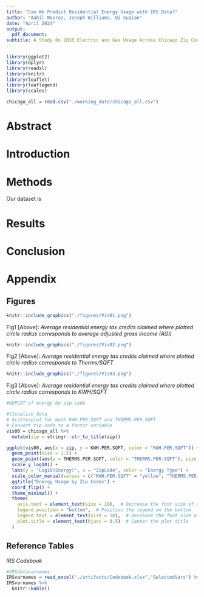 ```yaml
---
title: "Can We Predict Residential Energy Usage with IRS Data?"
author: "Aahil Navroz, Joseph Williams, Qi Suqian"
date: "April 2024"
output:
  pdf_document:
subtitle: A Study On 2010 Electric and Gas Usage Across Chicago Zip Codes
---
```

```r
library(ggplot2)
library(dplyr)
library(readxl)
library(knitr)
library(leaflet)
library(leaflegend)
library(scales)
```

```r
chicago_all = read.csv("./working_data/chicago_all.csv")
```

# Abstract

# Introduction

# Methods
Our dataset is 

# Results

# Conclusion




# Appendix






## Figures



```r
knitr::include_graphics("./figures/Vis01.png")
```

Fig1 [Above]: *Average residential energy tax credits claimed where plotted circle radius corresponds to average adjusted gross income (AGI)*

```r
knitr::include_graphics("./figures/Vis02.png")
```

Fig2 [Above]: *Average residential energy tax credits claimed where plotted circle radius corresponds to Therms/SQFT*

```r
knitr::include_graphics("./figures/Vis03.png")
```

Fig3 [Above]: *Average residential energy tax credits claimed where plotted circle radius corresponds to KWH/SQFT*

```r
#GGPLOT of energy by zip code

#Visualize data
# Scatterplot for both KWH.PER.SQFT and THERMS.PER.SQFT
# Convert zip code to a factor variable
vis00 = chicago_all %>% 
  mutate(zip = stringr::str_to_title(zip))

ggplot(vis00, aes(x = zip, y = KWH.PER.SQFT, color = "KWH.PER.SQFT")) +
  geom_point(size = 1.5) +
  geom_point(aes(y = THERMS.PER.SQFT, color = "THERMS.PER.SQFT"), size = 1.5) + 
  scale_y_log10() + 
  labs(y = "Log10(Energy)", x = "ZipCode", color = "Energy Type") + 
  scale_color_manual(values = c("KWH.PER.SQFT" = "yellow", "THERMS.PER.SQFT" = "orange")) +
  ggtitle("Energy Usage by Zip Codes") +
  coord_flip() +
  theme_minimal() +
  theme(
    axis.text = element_text(size = 10),  # Decrease the font size of axis labels
    legend.position = "bottom",  # Position the legend on the bottom
    legend.text = element_text(size = 10),  # Decrease the font size of legend text
    plot.title = element_text(hjust = 0.5)  # Center the plot title
  )  
```


## Reference Tables

*IRS Codebook*
```r
#IRSdatavarnames
IRSvarnames = read_excel("./artifacts/Codebook.xlsx","SelectedVars") %>% select(Variable, Description) %>% filter(Variable %in% colnames(chicago_all))
IRSvarnames %>%
  knitr::kable()
```





